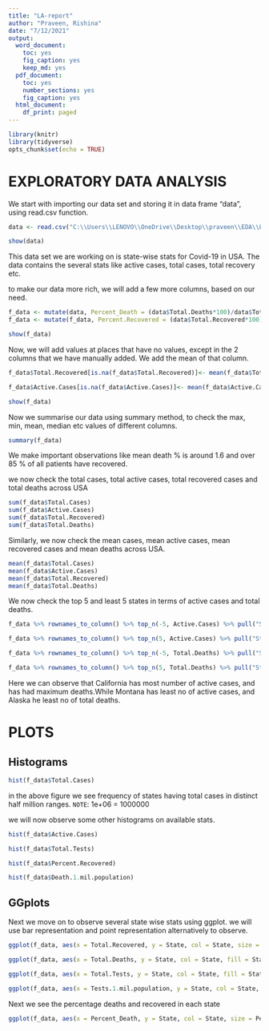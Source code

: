 ---
title: "LA-report"
author: "Praveen, Rishina"
date: "7/12/2021"
output:
  word_document: 
    toc: yes
    fig_caption: yes
    keep_md: yes
  pdf_document: 
    toc: yes
    number_sections: yes
    fig_caption: yes
  html_document:
    df_print: paged
---

```{r setup, include=FALSE}
library(knitr)
library(tidyverse)
opts_chunk$set(echo = TRUE)
```

# EXPLORATORY DATA ANALYSIS


We start with importing our data set and storing it in data frame "data", using read.csv function.

```{r}
data <- read.csv("C:\\Users\\LENOVO\\OneDrive\\Desktop\\praveen\\EDA\\LA-1\\USA Covid Data.csv", header = TRUE, sep = ",")

show(data)
```


This data set we are working on is state-wise stats for Covid-19 in USA. The data contains the several stats like active cases, total cases, total recovery etc.

to make our data more rich, we will add a few more columns, based on our need.

```{r}

f_data <- mutate(data, Percent_Death = (data$Total.Deaths*100)/data$Total.Cases)
f_data <- mutate(f_data, Percent.Recovered = (data$Total.Recovered*100)/data$Total.Cases)

show(f_data)

```

Now, we will add values at places that have no values, except in the 2 columns that we have manually added. We add the mean of that column.

```{r}

f_data$Total.Recovered[is.na(f_data$Total.Recovered)]<- mean(f_data$Total.Recovered,na.rm=TRUE)

f_data$Active.Cases[is.na(f_data$Active.Cases)]<- mean(f_data$Active.Cases,na.rm=TRUE)

show(f_data)

```

Now we summarise our data using summary method, to check the max, min, mean, median etc values of different columns.

```{r}
summary(f_data)
```

We make important observations like mean death % is around 1.6 and over 85 % of all patients have recovered.


we now check the total cases, total active cases, total recovered cases and total deaths across USA 

```{r}
sum(f_data$Total.Cases)
sum(f_data$Active.Cases)
sum(f_data$Total.Recovered)
sum(f_data$Total.Deaths)

```

Similarly, we now check the mean cases, mean active cases, mean recovered cases and mean deaths across USA. 

```{r}
mean(f_data$Total.Cases)
mean(f_data$Active.Cases)
mean(f_data$Total.Recovered)
mean(f_data$Total.Deaths)
```

We now check the top 5 and least 5 states in terms of active cases and total deaths.

```{r}
f_data %>% rownames_to_column() %>% top_n(-5, Active.Cases) %>% pull("State","Active.Cases")

f_data %>% rownames_to_column() %>% top_n(5, Active.Cases) %>% pull("State","Active.Cases")

f_data %>% rownames_to_column() %>% top_n(-5, Total.Deaths) %>% pull("State","Total.Deaths")

f_data %>% rownames_to_column() %>% top_n(5, Total.Deaths) %>% pull("State","Total.Deaths")


```
Here we can observe that California has most number of active cases, and has had maximum deaths.While Montana has least no of active cases, and Alaska he least no of total deaths.

\newpage

# PLOTS

## Histograms


```{r}
hist(f_data$Total.Cases)
```

in the above figure we see frequency of states having total cases in distinct half million ranges. 
`NOTE`: 1e+06 = 1000000

we will now observe some other histograms on available stats.


```{r}
hist(f_data$Active.Cases)
```


```{r}
hist(f_data$Total.Tests)
```


```{r}
hist(f_data$Percent.Recovered)
```
```{r}
hist(f_data$Death.1.mil.population)
```

\newpage
## GGplots

Next we move on to observe several state wise stats using ggplot. we will use bar representation and point representation alternatively to observe.

```{r fig.width=10,fig.height=11}
ggplot(f_data, aes(x = Total.Recovered, y = State, col = State, size = Total.Recovered)) + geom_point()
```

```{r fig.width=10,fig.height=11}
ggplot(f_data, aes(x = Total.Deaths, y = State, col = State, fill = State)) + geom_bar(stat = "identity")
```



```{r fig.width=10,fig.height=11}
ggplot(f_data, aes(x = Total.Tests, y = State, col = State, fill = State)) + geom_bar(stat = "identity")
```


```{r fig.width=10,fig.height=11}
ggplot(f_data, aes(x = Tests.1.mil.population, y = State, col = State, fill = State)) + geom_bar(stat = "identity")
```


Next we see the percentage deaths and recovered in each state

```{r fig.width=10,fig.height=11}
ggplot(f_data, aes(x = Percent_Death, y = State, col = State, size = Percent_Death)) + geom_point()
```





